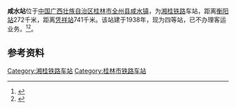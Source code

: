 {{Infobox China railway station 
|车站名称 = 咸水站
|图片 =
|图片介紹 = 
|车站名称拼音 = Xianshui
|车站位置 = {{CHN}}[[中国|中国]][[广西壮族自治区|广西壮族自治区]][[全州县|全州县]][[咸水乡|咸水乡]]
|归属= [[南宁铁路局|南宁铁路局]]
|线路 = [[湘桂铁路|湘桂铁路]]
|车站等级 = [[四等站_(中铁)|四等站]]
|月台数目 = 
}}

'''咸水站'''位于[[中国|中国]][[广西壮族自治区|广西壮族自治区]][[桂林市|桂林市]][[全州县|全州县]][[咸水镇|咸水镇]]，为[[湘桂铁路|湘桂铁路]]车站，距离[[衡阳站|衡阳站]]272千米，距离[[凭祥站|凭祥站]]741千米。该站建于1938年，现为四等站，已不办理客运业务。<ref>{{Cite web |url=http://ww.agri.com.cn/railway/2092.htm |title=金农网 咸水站 |accessdate=2012-02-08 |archive-date=2016-03-05 |archive-url=https://web.archive.org/web/20160305160043/http://ww.agri.com.cn/railway/2092.htm |dead-url=yes }}</ref><ref>{{Cite book|title=中国铁路站名词典|last=孙本祥主编|first=|publisher=北京：[[中国铁道出版社|中国铁道出版社]]|year=2003.04|isbn=7-113-03941-3|location=|pages=480}}</ref>。

==参考资料==
{{reflist}}

{{湘桂铁路}}

[[Category:湘桂铁路车站|Category:湘桂铁路车站]]
[[Category:桂林市铁路车站|Category:桂林市铁路车站]]


{{China-rail-stub}}